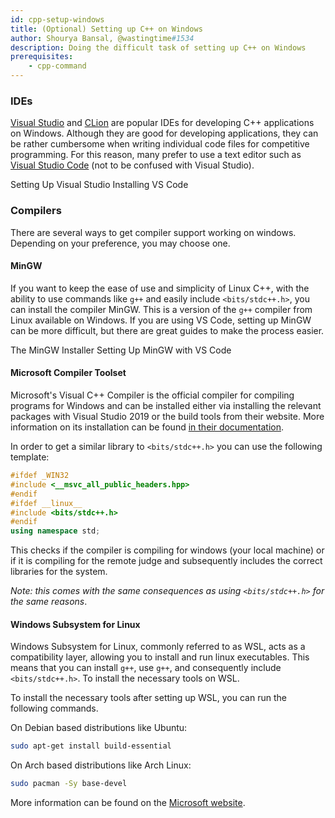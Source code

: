 ```yaml
---
id: cpp-setup-windows
title: (Optional) Setting up C++ on Windows
author: Shourya Bansal, @wastingtime#1534
description: Doing the difficult task of setting up C++ on Windows
prerequisites:
    - cpp-command
---
```

### IDEs

[Visual Studio](https://visualstudio.microsoft.com/) and [CLion](https://www.jetbrains.com/clion/) are popular IDEs for
developing C++ applications on Windows. Although they are good for developing applications, they can be rather
cumbersome when writing individual code files for competitive programming. For this reason, many prefer to use a text
editor such as [Visual Studio Code](https://code.visualstudio.com/) (not to be confused with Visual Studio).


<Resources>
    <Resource
        source="Microsoft"
        title="Set Up Visual Studio"
        url="https://docs.microsoft.com/en-us/cpp/build/vscpp-step-0-installation?view=msvc-160"
    >
        Setting Up Visual Studio
    </Resource>
    <Resource
        source="Microsoft"
        title="Set Up Visual Studio Code"
        url="https://code.visualstudio.com/docs/setup/windows"
    >
        Installing VS Code
    </Resource>
</Resources>

### Compilers

There are several ways to get compiler support working on windows. Depending on your preference, you may choose one.

#### MinGW

If you want to keep the ease of use and simplicity of Linux C++, with the ability to use commands like `g++` and easily
include `<bits/stdc++.h>`, you can install the compiler MinGW. This is a version of the `g++` compiler from Linux
available on Windows. If you are using VS Code, setting up MinGW can be more difficult, but there are great guides to
make the process easier.

<Resources>
    <Resource
        title="MinGW Installation"
        url="https://tinyurl.com/mingw-usaco"
    >
    The MinGW Installer
    </Resource>
    <Resource
        title="MinGW with VS Code"
        url="https://code.visualstudio.com/docs/cpp/config-mingw"
    >
    Setting Up MinGW with VS Code
    </Resource>
</Resources>

#### Microsoft Compiler Toolset

Microsoft's Visual C++ Compiler is the official compiler for compiling programs for Windows and can be installed either
via installing the relevant packages with Visual Studio 2019 or the build tools from their website. More information
on its installation can be found
[in their documentation](https://docs.microsoft.com/en-us/cpp/build/building-on-the-command-line?view=msvc-160).

In order to get a similar library to `<bits/stdc++.h>` you can use the following template:

```cpp
#ifdef _WIN32
#include <__msvc_all_public_headers.hpp>
#endif
#ifdef __linux__
#include <bits/stdc++.h>
#endif
using namespace std;
```

This checks if the compiler is compiling for windows (your local machine) or if it is compiling for the remote judge and
subsequently includes the correct libraries for the system.

*Note: this comes with the same consequences as using `<bits/stdc++.h>` for the same reasons*.

#### Windows Subsystem for Linux

Windows Subsystem for Linux, commonly referred to as WSL, acts as a compatibility layer, allowing you to install and run
linux executables. This means that you can install `g++`, use `g++`, and consequently include `<bits/stdc++.h>`. To
install the necessary tools on WSL.

To install the necessary tools after setting up WSL, you can run the following commands.

On Debian based distributions like Ubuntu:
```sh
sudo apt-get install build-essential
```

On Arch based distributions like Arch Linux:
```sh
sudo pacman -Sy base-devel
```

More information can be found on the [Microsoft website](https://docs.microsoft.com/en-us/windows/wsl/).